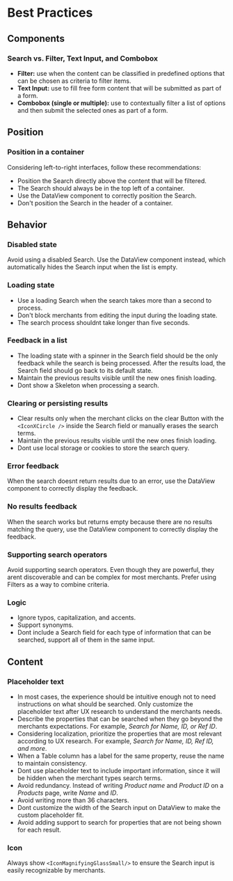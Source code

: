 # Best Practices

## Components

### Search vs. Filter, Text Input, and Combobox

- **Filter:** use when the content can be classified in predefined options that can be chosen as criteria to filter items.
- **Text Input:** use to fill free form content that will be submitted as part of a form.
- **Combobox (single or multiple):** use to contextually filter a list of options and then submit the selected ones as part of a form.

## Position

### Position in a container

Considering left-to-right interfaces, follow these recommendations:

- Position the Search directly above the content that will be filtered.
- The Search should always be in the top left of a container.
- Use the DataView component to correctly position the Search.
- Don't position the Search in the header of a container.

## Behavior

### Disabled state

Avoid using a disabled Search. Use the DataView component instead, which automatically hides the Search input when the list is empty.

### Loading state

- Use a loading Search when the search takes more than a second to process.
- Don't block merchants from editing the input during the loading state.
- The search process shouldnt take longer than five seconds.

### Feedback in a list

- The loading state with a spinner in the Search field should be the only feedback while the search is being processed. After the results load, the Search field should go back to its default state.
- Maintain the previous results visible until the new ones finish loading.
- Dont show a Skeleton when processing a search.

### Clearing or persisting results

- Clear results only when the merchant clicks on the clear Button with the `<IconXCircle />` inside the Search field or manually erases the search terms.
- Maintain the previous results visible until the new ones finish loading.
- Dont use local storage or cookies to store the search query.

### Error feedback

When the search doesnt return results due to an error, use the DataView component to correctly display the feedback.

### No results feedback

When the search works but returns empty because there are no results matching the query, use the DataView component to correctly display the feedback.

### Supporting search operators

Avoid supporting search operators. Even though they are powerful, they arent discoverable and can be complex for most merchants. Prefer using Filters as a way to combine criteria.

### Logic

- Ignore typos, capitalization, and accents.
- Support synonyms.
- Dont include a Search field for each type of information that can be searched, support all of them in the same input.

## Content

### Placeholder text

- In most cases, the experience should be intuitive enough not to need instructions on what should be searched. Only customize the placeholder text after UX research to understand the merchants needs.
- Describe the properties that can be searched when they go beyond the merchants expectations. For example, _Search for Name, ID, or Ref ID_.
- Considering localization, prioritize the properties that are most relevant according to UX research. For example, _Search for Name, ID, Ref ID, and more_.
- When a Table column has a label for the same property, reuse the name to maintain consistency.
- Dont use placeholder text to include important information, since it will be hidden when the merchant types search terms.
- Avoid redundancy. Instead of writing _Product name_ and _Product ID_ on a _Products_ page, write _Name_ and _ID_.
- Avoid writing more than 36 characters.
- Dont customize the width of the Search input on DataView to make the custom placeholder fit.
- Avoid adding support to search for properties that are not being shown for each result.

### Icon

Always show `<IconMagnifyingGlassSmall/>` to ensure the Search input is easily recognizable by merchants.
